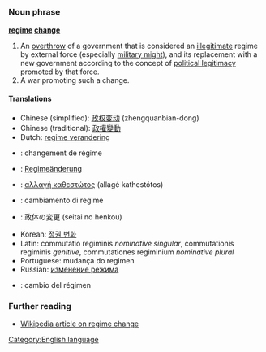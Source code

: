 =={{en}}==
[[Category:English language]]
===Noun phrase===
'''[[regime]] [[change]]'''

#An [[overthrow]] of a government that is considered an [[illegitimate]] regime by external force (especially [[military might]]), and its replacement with a new government according to the concept of [[political legitimacy]] promoted by that force.
#A war promoting such a change.

====Translations====
*Chinese (simplified): [[政权变动]] (zhengquanbian-dong)
*Chinese (traditional): [[政權變動]]
*Dutch: [[regime verandering]]
*{{fr}}: changement de régime 
*{{de}}: [[Regimeänderung]]
*{{gr}}: [[αλλαγή καθεστώτος]] (allagé kathestótos)
*{{it}}: cambiamento di regime
*{{ja}}: 政体の変更 (seitai no henkou)
*Korean: [[정권 변화]]
*Latin: commutatio regiminis ''nominative singular'', commutationis regiminis ''genitive'', commutationes regiminium ''nominative plural''
*Portuguese: mudança do regimen
*Russian: [[изменение режима]]
*{{es}}: cambio del régimen

===Further reading===
*[[w:Regime change|Wikipedia article on regime change]]